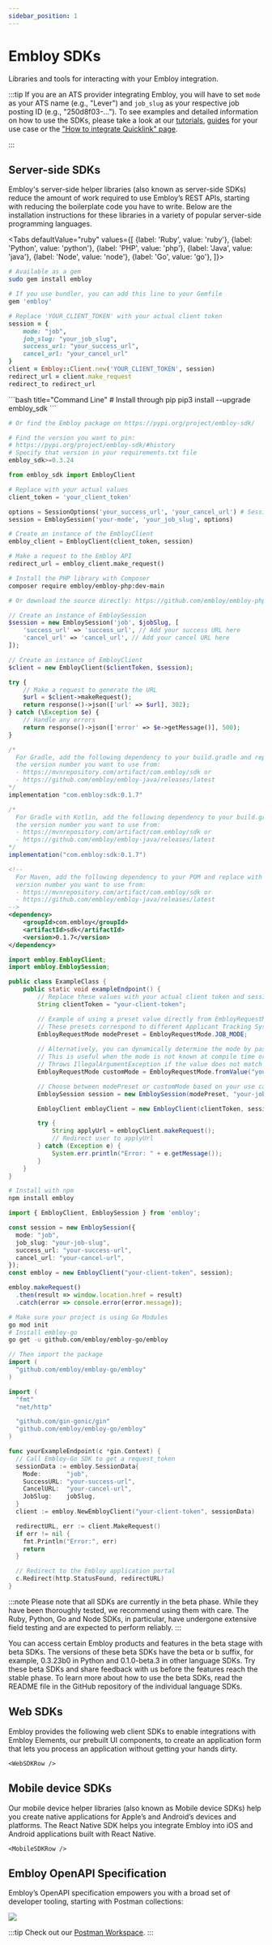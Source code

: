 ```yaml
---
sidebar_position: 1
---
```



# Embloy SDKs

Libraries and tools for interacting with your Embloy integration.

:::tip
If you are an ATS provider integrating Embloy, you will have to set `mode` as your ATS name (e.g., "Lever") and `job_slug` as your respective job posting ID (e.g., "250d8f03-...").
To see examples and detailed information on how to use the SDKs, please take a look at our [tutorials](/docs/category/tutorial---basics), [guides](/docs/category/guides) for your use case or the ["How to integrate Quicklink" page](/docs/core/quicklink/quicklink_application#how-to-integrate-quicklink).

:::

## Server-side SDKs

Embloy's server-side helper libraries (also known as server-side SDKs) reduce the amount of work required to use Embloy’s REST APIs, starting with reducing the boilerplate code you have to write. Below are the installation instructions for these libraries in a variety of popular server-side programming languages.

<Tabs
  defaultValue="ruby"
  values={[
    {label: 'Ruby', value: 'ruby'},
    {label: 'Python', value: 'python'},
    {label: 'PHP', value: 'php'},
    {label: 'Java', value: 'java'},
    {label: 'Node', value: 'node'},
    {label: 'Go', value: 'go'},
  ]}>
<!--    {label: '.NET', value: 'dotnet'},-->

<!--------------------------------------------- RUBY SDK ----------------------------------------------->

<TabItem value="ruby">

```bash title="Command Line"
# Available as a gem
sudo gem install embloy
```

```ruby title="Gemfile"
# If you use bundler, you can add this line to your Gemfile
gem 'embloy'
```

```ruby title="app/controllers/your-controller.rb"
# Replace 'YOUR_CLIENT_TOKEN' with your actual client token
session = {
    mode: "job",
    job_slug: "your_job_slug",
    success_url: "your_success_url",
    cancel_url: "your_cancel_url"
}
client = Embloy::Client.new('YOUR_CLIENT_TOKEN', session)
redirect_url = client.make_request
redirect_to redirect_url
```

</TabItem>

<!--------------------------------------------- PYTHON SDK ----------------------------------------------->

<TabItem value="python">
```bash title="Command Line"
# Install through pip
pip3 install --upgrade embloy_sdk
```
 
```bash title="PyPi"
# Or find the Embloy package on https://pypi.org/project/embloy-sdk/
```

```python title="requirements.txt"
# Find the version you want to pin:
# https://pypi.org/project/embloy-sdk/#history
# Specify that version in your requirements.txt file
embloy_sdk>=0.3.24
```

```python title="your-example-service.py"
from embloy_sdk import EmbloyClient

# Replace with your actual values
client_token = 'your_client_token'

options = SessionOptions('your_success_url', 'your_cancel_url') # SessionOptions are optional and can be left out
session = EmbloySession('your-mode', 'your_job_slug', options)

# Create an instance of the EmbloyClient
embloy_client = EmbloyClient(client_token, session)

# Make a request to the Embloy API
redirect_url = embloy_client.make_request()
```

</TabItem>

<!--------------------------------------------- PHP SDK ----------------------------------------------->

<TabItem value="php">

```bash title="Command Line"
# Install the PHP library with Composer
composer require embloy/embloy-php:dev-main
```

```bash title="Source"
# Or download the source directly: https://github.com/embloy/embloy-php/releases
```

```php title="ExampleController.php"
// Create an instance of EmbloySession
$session = new EmbloySession('job', $jobSlug, [
    'success_url' => 'success_url', // Add your success URL here
    'cancel_url' => 'cancel_url', // Add your cancel URL here
]);

// Create an instance of EmbloyClient
$client = new EmbloyClient($clientToken, $session);

try {
    // Make a request to generate the URL
    $url = $client->makeRequest();
    return response()->json(['url' => $url], 302);
} catch (\Exception $e) {
    // Handle any errors
    return response()->json(['error' => $e->getMessage()], 500);
}
```

</TabItem>

<!--------------------------------------------- JAVA SDK ----------------------------------------------->

<TabItem value="java">

```Java title="build.gradle"
/*
  For Gradle, add the following dependency to your build.gradle and replace with
  the version number you want to use from:
  - https://mvnrepository.com/artifact/com.embloy/sdk or
  - https://github.com/embloy/embloy-java/releases/latest
*/
implementation "com.embloy:sdk:0.1.7"
```

```Java title="build.gradle.kts"
/*
  For Gradle with Kotlin, add the following dependency to your build.gradle.kts and replace with
  the version number you want to use from:
  - https://mvnrepository.com/artifact/com.embloy/sdk or
  - https://github.com/embloy/embloy-java/releases/latest
*/
implementation("com.embloy:sdk:0.1.7")
```

```XML title="pom.xml"
<!--
  For Maven, add the following dependency to your POM and replace with the
  version number you want to use from:
  - https://mvnrepository.com/artifact/com.embloy/sdk or
  - https://github.com/embloy/embloy-java/releases/latest
-->
<dependency>
    <groupId>com.embloy</groupId>
    <artifactId>sdk</artifactId>
    <version>0.1.7</version>
</dependency>
```

```Java title="your-example-controller.java"
import embloy.EmbloyClient;
import embloy.EmbloySession;

public class ExampleClass {
    public static void exampleEndpoint() {
        // Replace these values with your actual client token and session data
        String clientToken = "your-client-token";

        // Example of using a preset value directly from EmbloyRequestMode enum (e.g., JOB_MODE, ASHBY_MODE, LEVER_MODE, etc.)
        // These presets correspond to different Applicant Tracking Systems (ATS) supported by Embloy.
        EmbloyRequestMode modePreset = EmbloyRequestMode.JOB_MODE;
        
        // Alternatively, you can dynamically determine the mode by passing a string value to fromValue method.
        // This is useful when the mode is not known at compile time or is configured externally.
        // Throws IllegalArgumentException if the value does not match any supported mode.
        EmbloyRequestMode customMode = EmbloyRequestMode.fromValue("your-custom-ats");

        // Choose between modePreset or customMode based on your use case
        EmbloySession session = new EmbloySession(modePreset, "your-job-slug", "your-success-url", "your-cancel-url");

        EmbloyClient embloyClient = new EmbloyClient(clientToken, session);

        try {
            String applyUrl = embloyClient.makeRequest();
            // Redirect user to applyUrl
        } catch (Exception e) {
            System.err.println("Error: " + e.getMessage());
        }
    }
}
```

</TabItem>

<!--------------------------------------------- NODE SDK ----------------------------------------------->

<TabItem value="node">

```bash title="Command Line"
# Install with npm
npm install embloy
```

```Typescript title="your-example-service.ts"
import { EmbloyClient, EmbloySession } from 'embloy';

const session = new EmbloySession({
  mode: "job",
  job_slug: "your-job-slug",
  success_url: "your-success-url",
  cancel_url: "your-cancel-url",
});
const embloy = new EmbloyClient("your-client-token", session);

embloy.makeRequest()
  .then(result => window.location.href = result)
  .catch(error => console.error(error.message));
```

</TabItem>

<!--------------------------------------------- GO SDK ----------------------------------------------->

<TabItem value="go">

```bash title="Command Line"
# Make sure your project is using Go Modules
go mod init
# Install embloy-go
go get -u github.com/embloy/embloy-go/embloy
```

```Go title="app.go"
// Then import the package
import (
  "github.com/embloy/embloy-go/embloy"
)
```

```go title="your-example-service.go"
import (
  "fmt"
  "net/http"

  "github.com/gin-gonic/gin"
  "github.com/embloy/embloy-go/embloy"
)

func yourExampleEndpoint(c *gin.Context) {
  // Call Embloy-Go SDK to get a request_token
  sessionData := embloy.SessionData{
    Mode:       "job",
    SuccessURL: "your-success-url",
    CancelURL:  "your-cancel-url",
    JobSlug:    jobSlug,
  }
  client := embloy.NewEmbloyClient("your-client-token", sessionData)

  redirectURL, err := client.MakeRequest()
  if err != nil {
    fmt.Println("Error:", err)
    return
  }

  // Redirect to the Embloy application portal
  c.Redirect(http.StatusFound, redirectURL)
}
```

</TabItem>

<!--------------------------------------------- DOTNET SDK ----------------------------------------------->

<!--
  <TabItem value="dotnet">
  ```bash title="Command Line"
  # Install with dotnet
  dotnet add package Embloy.net
  dotnet restore
  ```
-->

<!--

  ```bash title="Command Line"
  # Or install with NuGet
  Install-Package Embloy.net
  ```
  </TabItem>
-->

</Tabs>

:::note
Please note that all SDKs are currently in the beta phase. While they have been thoroughly tested, we recommend using them with care. The Ruby, Python, Go and Node SDKs, in particular, have undergone extensive field testing and are expected to perform reliably.
:::

You can access certain Embloy products and features in the beta stage with beta SDKs. The versions of these beta SDKs have the beta or b suffix, for example, 0.3.23b0 in Python and 0.1.0-beta.3 in other language SDKs. Try these beta SDKs and share feedback with us before the features reach the stable phase. To learn more about how to use the beta SDKs, read the README file in the GitHub repository of the individual language SDKs.

## Web SDKs

Embloy provides the following web client SDKs to enable integrations with Embloy Elements, our prebuilt UI components, to create an application form that lets you process an application without getting your hands dirty.

```mdx-code-block
<WebSDKRow />
```

## Mobile device SDKs

Our mobile device helper libraries (also known as Mobile device SDKs) help you create native applications for Apple’s and Android’s devices and platforms. The React Native SDK helps you integrate Embloy into iOS and Android applications built with React Native.

```mdx-code-block
<MobileSDKRow />
```

## Embloy OpenAPI Specification

Embloy’s OpenAPI specification empowers you with a broad set of developer tooling, starting with Postman collections:

[<img src="https://run.pstmn.io/button.svg"/>](https://god.gw.postman.com/run-collection/24977803-e44099dd-6647-4b78-bd7a-03293e47dee5?action=collection%2Ffork&source=rip_markdown&collection-url=entityId%3D24977803-e44099dd-6647-4b78-bd7a-03293e47dee5%26entityType%3Dcollection%26workspaceId%3D6b47d1cc-f4b3-4522-8ab1-98a55f18324c)

:::tip
Check out our [Postman Workspace](https://www.postman.com/embloy/workspace/embloy-workspace/collection/24977803-e44099dd-6647-4b78-bd7a-03293e47dee5).
:::
